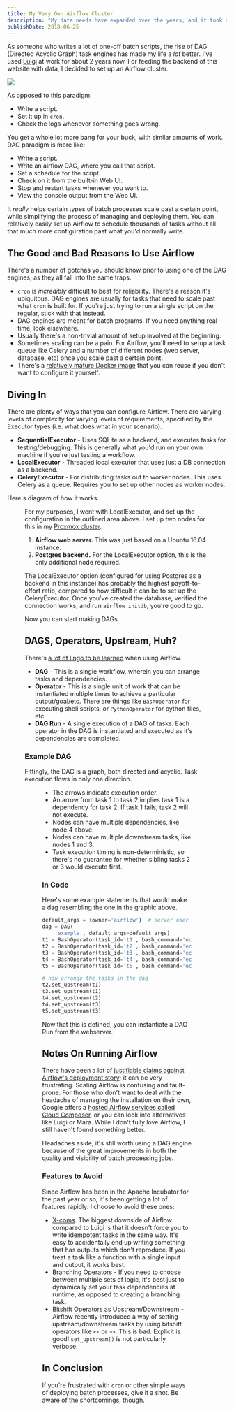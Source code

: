 ```yaml
---
title: My Very Own Airflow Cluster
description: "My data needs have expanded over the years, and it took a full Airflow setup to finally rise to the occasion."
publishDate: 2018-06-25
---
```




As someone who writes a lot of one-off batch scripts, the rise of DAG (Directed Acyclic Graph) task engines has made my life a _lot_ better. I've used [Luigi](https://github.com/spotify/luigi) at work for about 2 years now. For feeding the backend of this website with data, I decided to set up an Airflow cluster.

<Image src={airflowLogo} />

As opposed to this paradigm:

- Write a script.
- Set it up in `cron`.
- Check the logs whenever something goes wrong.

You get a whole lot more bang for your buck, with similar amounts of work. DAG paradigm is more like:

- Write a script.
- Write an airflow DAG, where you call that script.
- Set a schedule for the script.
- Check on it from the built-in Web UI.
- Stop and restart tasks whenever you want to.
- View the console output from the Web UI.

It _really_ helps certain types of batch processes scale past a certain point, while simplifying the process of managing and deploying them. You can relatively easily set up Airflow to schedule thousands of tasks without all that much more configuration past what you'd normally write.

## The Good and Bad Reasons to Use Airflow

There's a number of gotchas you should know prior to using one of the DAG engines, as they all fall into the same traps.

- `cron` is _incredibly_ difficult to beat for reliability. There's a reason it's ubiquitous. DAG engines are usually for tasks that need to scale past what `cron` is built for. If you're just trying to run a single script on the regular, stick with that instead.
- DAG engines are meant for batch programs. If you need anything real-time, look elsewhere.
- Usually there's a non-trivial amount of setup involved at the beginning.
- Sometimes scaling can be a pain. For Airflow, you'll need to setup a task queue like Celery and a number of different nodes (web server, database, etc) once you scale past a certain point.
- There's a [relatively mature Docker image](https://github.com/puckel/docker-airflow) that you can reuse if you don't want to configure it yourself.

## Diving In

There are plenty of ways that you can configure Airflow. There are varying levels of complexity for varying levels of requirements, specified by the Executor types (i.e. what does what in your scenario).

- **SequentialExecutor** - Uses SQLite as a backend, and executes tasks for testing/debugging. This is generally what you'd run on your own machine if you're just testing a workflow.
- **LocalExecutor** - Threaded local executor that uses just a DB connection as a backend.
- **CeleryExecutor** - For distributing tasks out to worker nodes. This uses Celery as a queue. Requires you to set up other nodes as worker nodes.

Here's diagram of how it works.

<Figure svg={airflowDiagramSvg} className="large" />

For my purposes, I went with LocalExecutor, and set up the configuration in the outlined area above. I set up two nodes for this in my [Proxmox cluster](https://www.proxmox.com/en/).

1. **Airflow web server.** This was just based on a Ubuntu 16.04 instance.
2. **Postgres backend.** For the LocalExecutor option, this is the only additional node required.

The LocalExecutor option (configured for using Postgres as a backend in this instance) has probably the highest payoff-to-effort ratio, compared to how difficult it can be to set up the CeleryExecutor. Once you've created the database, verified the connection works, and run `airflow initdb`, you're good to go.

Now you can start making DAGs.

## DAGS, Operators, Upstream, Huh?

There's [a lot of lingo to be learned](https://airflow.incubator.apache.org/concepts.html) when using Airflow.

- **DAG** - This is a single workflow, wherein you can arrange tasks and dependencies.
- **Operator** - This is a single unit of work that can be instantiated multiple times to achieve a particular output/goal/etc. There are things like `BashOperator` for executing shell scripts, or `PythonOperator` for python files, etc.
- **DAG Run** - A single execution of a DAG of tasks. Each operator in the DAG is instantiated and executed as it's dependencies are completed.

### Example DAG

Fittingly, the DAG is a graph, both directed and acyclic. Task execution flows in only one direction.

<Figure svg={airflowDagSvg} className="large" />

- The arrows indicate execution order.
- An arrow from task 1 to task 2 implies task 1 is a dependency for task 2. If task 1 fails, task 2 will not execute.
- Nodes can have multiple dependencies, like node 4 above.
- Nodes can have multiple downstream tasks, like nodes 1 and 3.
- Task execution timing is non-deterministic, so there's no guarantee for whether sibling tasks 2 or 3 would execute first.

### In Code

Here's some example statements that would make a dag resembling the one in the graphic above.

```python
default_args = {owner='airflow'}  # server user account where this is run
dag = DAG(
    'example', default_args=default_args)
t1 = BashOperator(task_id='t1', bash_command='echo "task 1"', dag=dag)
t2 = BashOperator(task_id='t2', bash_command='echo "task 2"', dag=dag)
t3 = BashOperator(task_id='t3', bash_command='echo "task 3"', dag=dag)
t4 = BashOperator(task_id='t4', bash_command='echo "task 4"', dag=dag)
t5 = BashOperator(task_id='t5', bash_command='echo "task 5"', dag=dag)

# now arrange the tasks in the dag
t2.set_upstream(t1)
t3.set_upstream(t1)
t4.set_upstream(t2)
t4.set_upstream(t3)
t5.set_upstream(t3)
```

Now that this is defined, you can instantiate a DAG Run from the webserver.

## Notes On Running Airflow

There have been a lot of [justifiable claims against Airflow's deployment story](https://news.ycombinator.com/item?id=17030102); it can be very frustrating. Scaling Airflow is confusing and fault-prone. For those who don't want to deal with the headache of managing the installation on their own, Google offers a [hosted Airflow services called Cloud Composer](https://cloud.google.com/composer/docs/concepts/features), or you can look into alternatives like Luigi or Mara. While I don't fully love Airflow, I still haven't found something better.

Headaches aside, it's still worth using a DAG engine because of the great improvements in both the quality and visibility of batch processing jobs.

### Features to Avoid

Since Airflow has been in the Apache Incubator for the past year or so, it's been getting a lot of features rapidly. I choose to avoid these ones:

- [X-coms](https://airflow.incubator.apache.org/concepts.html#xcoms). The biggest downside of Airflow compared to Luigi is that it doesn't force you to write idempotent tasks in the same way. It's easy to accidentally end up writing something that has outputs which don't reproduce. If you treat a task like a function with a single input and output, it works best.
- Branching Operators - If you need to choose between multiple sets of logic, it's best just to dynamically set your task dependencies at runtime, as opposed to creating a branching task.
- Bitshift Operators as Upstream/Downstream - Airflow recently introduced a way of setting upstream/downstream tasks by using bitshift operators like `<<` or `>>`. This is bad. Explicit is good! `set_upstream()` is not particularly verbose.

## In Conclusion

If you're frustrated with `cron` or other simple ways of deploying batch processes, give it a shot. Be aware of the shortcomings, though.
